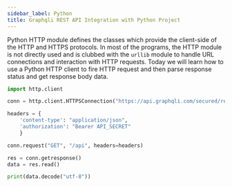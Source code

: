 ```yaml
---
sidebar_label: Python
title: Graphqli REST API Integration with Python Project
---
```

<head>
    <meta property="og:type" content="article" />
</head>


Python HTTP module defines the classes which provide the client-side of the HTTP and HTTPS protocols.
In most of the programs, the HTTP module is not directly used and is clubbed with the `urllib` module to handle URL connections and interaction with HTTP requests.
Today we will learn how to use a Python HTTP client to fire HTTP request and then parse response status and get response body data.

<ApiSecretNote />

```python
import http.client

conn = http.client.HTTPSConnection("https://api.graphqli.com/secured/rest/project")

headers = {
    'content-type': "application/json",
    'authorization': "Bearer API_SECRET"
    }

conn.request("GET", "/api", headers=headers)

res = conn.getresponse()
data = res.read()

print(data.decode("utf-8"))
```
